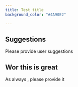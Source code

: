 ```yaml
---
title: Test title
background_color: "#4A90E2"

---
```

## Suggestions

Please provide user suggestions

## Wor this is great

As always , please provide it